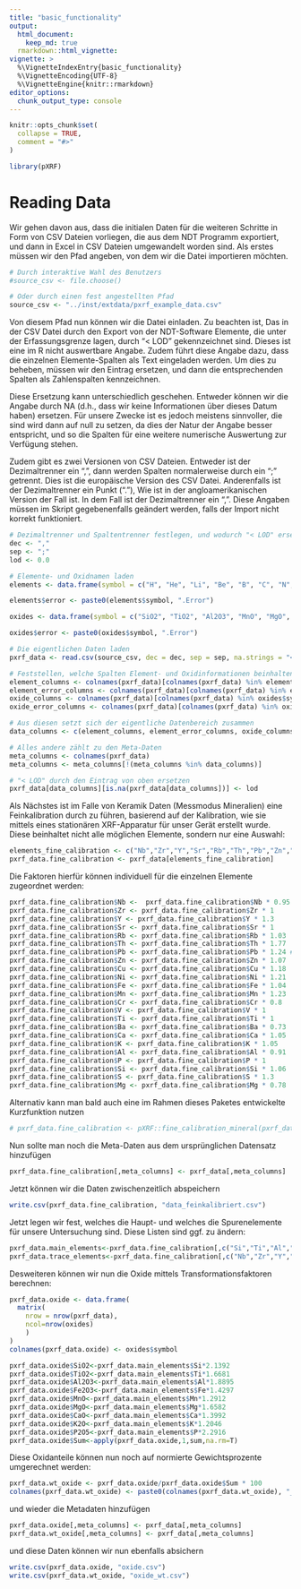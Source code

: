 ```yaml
---
title: "basic_functionality"
output:
  html_document:
    keep_md: true
  rmarkdown::html_vignette:
vignette: >
  %\VignetteIndexEntry{basic_functionality}
  %\VignetteEncoding{UTF-8}
  %\VignetteEngine{knitr::rmarkdown}
editor_options: 
  chunk_output_type: console
---
```


```r
knitr::opts_chunk$set(
  collapse = TRUE,
  comment = "#>"
)
```

```r
library(pXRF)
```

# Reading Data

Wir gehen davon aus, dass die initialen Daten für die weiteren Schritte in Form von CSV Dateien vorliegen, die aus dem NDT Programm exportiert, und dann in Excel in CSV Dateien umgewandelt worden sind. Als erstes müssen wir den Pfad angeben, von dem wir die Datei importieren möchten.

```r
# Durch interaktive Wahl des Benutzers
#source_csv <- file.choose()

# Oder durch einen fest angestellten Pfad
source_csv <- "../inst/extdata/pxrf_example_data.csv"
```

Von diesem Pfad nun können wir die Datei einladen. Zu beachten ist, Das in der CSV Datei durch den Export von der NDT-Software Elemente, die unter der Erfassungsgrenze lagen, durch "< LOD" gekennzeichnet sind. Dieses ist eine im R nicht auswertbare Angabe. Zudem führt diese Angabe dazu, dass die einzelnen Elemente-Spalten als Text eingeladen werden. Um dies zu beheben, müssen wir den Eintrag ersetzen, und dann die entsprechenden Spalten als Zahlenspalten kennzeichnen.

Diese Ersetzung kann unterschiedlich geschehen. Entweder können wir die Angabe durch NA (d.h., dass wir keine Informationen über dieses Datum haben) ersetzen. Für unsere Zwecke ist es jedoch meistens sinnvoller, die sind wird dann auf null zu setzen, da dies der Natur der Angabe besser entspricht, und so die Spalten für eine weitere numerische Auswertung zur Verfügung stehen.

Zudem gibt es zwei Versionen von CSV Dateien. Entweder ist der Dezimaltrenner ein ",", dann werden Spalten normalerweise durch ein ";" getrennt. Dies ist die europäische Version des CSV Datei. Anderenfalls ist der Dezimaltrenner ein Punkt ("."), Wie ist in der angloamerikanischen Version der Fall ist. In dem Fall ist der Dezimaltrenner ein ",". Diese Angaben müssen im Skript gegebenenfalls geändert werden, falls der Import nicht korrekt funktioniert.

```r
# Dezimaltrenner und Spaltentrenner festlegen, und wodurch "< LOD" ersetzt werden soll
dec <- ","
sep <- ";"
lod <- 0.0

# Elemente- und Oxidnamen laden
elements <- data.frame(symbol = c("H", "He", "Li", "Be", "B", "C", "N", "O", "F", "Ne", "Na", "Mg", "Al", "Si", "P", "S", "Cl", "Ar", "K", "Ca", "Sc", "Ti", "V", "Cr", "Mn", "Fe", "Co", "Ni", "Cu", "Zn", "Ga", "Ge", "As", "Se", "Br", "Kr", "Rb", "Sr", "Y", "Zr", "Nb", "Mo", "Tc", "Ru", "Rh", "Pd", "Ag", "Cd", "In", "Sn", "Sb", "Te", "I", "Xe", "Cs", "Ba", "La", "Ce", "Pr", "Nd", "Pm", "Sm", "Eu", "Gd", "Tb", "Dy", "Ho", "Er", "Tm", "Yb", "Lu", "Hf", "Ta", "W", "Re", "Os", "Ir", "Pt", "Au", "Hg", "Tl", "Pb", "Bi", "Po", "At", "Rn", "Fr", "Ra", "Ac", "Th", "Pa", "U", "Np", "Pu", "Am", "Cm", "Bk", "Cf", "Es", "Fm", "Md", "No", "Lr", "Rf", "Db", "Sg", "Bh", "Hs", "Mt", "Ds", "Rg", "Cn", "Nh", "Fl", "Mc", "Lv", "Ts", "Og" ))

elements$error <- paste0(elements$symbol, ".Error")

oxides <- data.frame(symbol = c("SiO2", "TiO2", "Al2O3", "MnO", "MgO", "CaO", "K2O", "P2O5", "Fe2O3"))

oxides$error <- paste0(oxides$symbol, ".Error")

# Die eigentlichen Daten laden
pxrf_data <- read.csv(source_csv, dec = dec, sep = sep, na.strings = "< LOD")

# Feststellen, welche Spalten Element- und Oxidinformationen beinhalten
element_columns <- colnames(pxrf_data)[colnames(pxrf_data) %in% elements$symbol]
element_error_columns <- colnames(pxrf_data)[colnames(pxrf_data) %in% elements$error]
oxide_columns <- colnames(pxrf_data)[colnames(pxrf_data) %in% oxides$symbol]
oxide_error_columns <- colnames(pxrf_data)[colnames(pxrf_data) %in% oxides$error]

# Aus diesen setzt sich der eigentliche Datenbereich zusammen
data_columns <- c(element_columns, element_error_columns, oxide_columns, oxide_error_columns)

# Alles andere zählt zu den Meta-Daten
meta_columns <- colnames(pxrf_data)
meta_columns <- meta_columns[!(meta_columns %in% data_columns)]

# "< LOD" durch den Eintrag von oben ersetzen
pxrf_data[data_columns][is.na(pxrf_data[data_columns])] <- lod
```
Als Nächstes ist im Falle von Keramik Daten (Messmodus Mineralien) eine Feinkalibration durch zu führen, basierend auf der Kalibration, wie sie mittels eines stationären XRF-Apparatur für unser Gerät erstellt wurde. Diese beinhaltet nicht alle möglichen Elemente, sondern nur eine Auswahl:

```r
elements_fine_calibration <- c("Nb","Zr","Y","Sr","Rb","Th","Pb","Zn","Cu","Ni","Fe","Mn","Cr","V","Ti","Ba","Ca","K","Al","P","Si","S","Mg")
pxrf_data.fine_calibration <- pxrf_data[elements_fine_calibration]
```


Die Faktoren hierfür können individuell für die einzelnen Elemente zugeordnet werden:

```r
pxrf_data.fine_calibration$Nb <-  pxrf_data.fine_calibration$Nb * 0.95
pxrf_data.fine_calibration$Zr <- pxrf_data.fine_calibration$Zr * 1
pxrf_data.fine_calibration$Y <- pxrf_data.fine_calibration$Y * 1.3
pxrf_data.fine_calibration$Sr <- pxrf_data.fine_calibration$Sr * 1
pxrf_data.fine_calibration$Rb <- pxrf_data.fine_calibration$Rb * 1.03
pxrf_data.fine_calibration$Th <- pxrf_data.fine_calibration$Th * 1.77
pxrf_data.fine_calibration$Pb <- pxrf_data.fine_calibration$Pb * 1.24 #ACHTUNG: Pb erst ab ca. 30ppm gut gemessen !
pxrf_data.fine_calibration$Zn <- pxrf_data.fine_calibration$Zn * 1.07
pxrf_data.fine_calibration$Cu <- pxrf_data.fine_calibration$Cu * 1.18
pxrf_data.fine_calibration$Ni <- pxrf_data.fine_calibration$Ni * 1.21
pxrf_data.fine_calibration$Fe <- pxrf_data.fine_calibration$Fe * 1.04
pxrf_data.fine_calibration$Mn <- pxrf_data.fine_calibration$Mn * 1.23
pxrf_data.fine_calibration$Cr <- pxrf_data.fine_calibration$Cr * 0.8
pxrf_data.fine_calibration$V <- pxrf_data.fine_calibration$V * 1
pxrf_data.fine_calibration$Ti <- pxrf_data.fine_calibration$Ti * 1
pxrf_data.fine_calibration$Ba <- pxrf_data.fine_calibration$Ba * 0.73
pxrf_data.fine_calibration$Ca <- pxrf_data.fine_calibration$Ca * 1.05
pxrf_data.fine_calibration$K <- pxrf_data.fine_calibration$K * 1.05
pxrf_data.fine_calibration$Al <- pxrf_data.fine_calibration$Al * 0.91
pxrf_data.fine_calibration$P <- pxrf_data.fine_calibration$P * 1
pxrf_data.fine_calibration$Si <- pxrf_data.fine_calibration$Si * 1.06
pxrf_data.fine_calibration$S <- pxrf_data.fine_calibration$S * 1.3
pxrf_data.fine_calibration$Mg <- pxrf_data.fine_calibration$Mg * 0.78
```

Alternativ kann man bald auch eine im Rahmen dieses Paketes entwickelte Kurzfunktion nutzen

```r
# pxrf_data.fine_calibration <- pXRF::fine_calibration_mineral(pxrf_data)
```

Nun sollte man noch die Meta-Daten aus dem ursprünglichen Datensatz hinzufügen

```r
pxrf_data.fine_calibration[,meta_columns] <- pxrf_data[,meta_columns]
```


Jetzt können wir die Daten zwischenzeitlich abspeichern

```r
write.csv(pxrf_data.fine_calibration, "data_feinkalibriert.csv")
```

Jetzt legen wir fest, welches die Haupt- und welches die Spurenelemente für unsere Untersuchung sind. Diese Listen sind ggf. zu ändern:

```r
pxrf_data.main_elements<-pxrf_data.fine_calibration[,c("Si","Ti","Al","Fe","Mn","Mg","Ca","K","P")]  # Gleiche die Fribourg verwendet. Evt. Auswahl treffen je nach Sample
pxrf_data.trace_elements<-pxrf_data.fine_calibration[,c("Nb","Zr","Y","Sr","Rb","Th","Pb","Zn","Cu","Ni","Cr","V","Ba","S")] # Evt. Auswahl z.B. Cu und S weglassen
```

Desweiteren können wir nun die Oxide mittels Transformationsfaktoren berechnen:

```r
pxrf_data.oxide <- data.frame(
  matrix(
    nrow = nrow(pxrf_data),
    ncol=nrow(oxides)
    )
)
colnames(pxrf_data.oxide) <- oxides$symbol

pxrf_data.oxide$SiO2<-pxrf_data.main_elements$Si*2.1392
pxrf_data.oxide$TiO2<-pxrf_data.main_elements$Ti*1.6681
pxrf_data.oxide$Al2O3<-pxrf_data.main_elements$Al*1.8895
pxrf_data.oxide$Fe2O3<-pxrf_data.main_elements$Fe*1.4297
pxrf_data.oxide$MnO<-pxrf_data.main_elements$Mn*1.2912
pxrf_data.oxide$MgO<-pxrf_data.main_elements$Mg*1.6582
pxrf_data.oxide$CaO<-pxrf_data.main_elements$Ca*1.3992
pxrf_data.oxide$K2O<-pxrf_data.main_elements$K*1.2046
pxrf_data.oxide$P2O5<-pxrf_data.main_elements$P*2.2916
pxrf_data.oxide$Sum<-apply(pxrf_data.oxide,1,sum,na.rm=T)
```
Diese Oxidanteile können nun noch auf normierte Gewichtsprozente umgerechnet werden:

```r
pxrf_data.wt_oxide <- pxrf_data.oxide/pxrf_data.oxide$Sum * 100
colnames(pxrf_data.wt_oxide) <- paste0(colnames(pxrf_data.wt_oxide), "_wt")
```

und wieder die Metadaten hinzufügen

```r
pxrf_data.oxide[,meta_columns] <- pxrf_data[,meta_columns]
pxrf_data.wt_oxide[,meta_columns] <- pxrf_data[,meta_columns]
```


und diese Daten können wir nun ebenfalls absichern

```r
write.csv(pxrf_data.oxide, "oxide.csv")
write.csv(pxrf_data.wt_oxide, "oxide_wt.csv")
```
